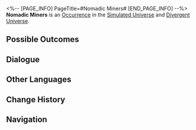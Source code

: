 <%-- [PAGE_INFO]
PageTitle=#Nomadic Miners#
[END_PAGE_INFO] --%>
{{Stub}}
{{Simulated Universe Event Infobox
|id            = 10101
|title         = 
|image         = Occurrence Default.png
|domains_su    = Unknown
|domains_swarm = Unknown
|domains_gng   = Unknown
|domains_du    = Unknown
|domains_und   = 
|requirements  = 
|prev          = 
|next          = 
|characters    = 
|factions      = 
|order         = 058
|order_du      = 002
}}
'''Nomadic Miners''' is an [[Divergent Universe/Occurrence|Occurrence]] in the [[Simulated Universe]] and [[Divergent Universe]].

==Possible Outcomes==
{{Possible Outcomes
|choice_1 = Fight with the lead miner and grab the stuff!
|result_1 = Enter 1 battle. Obtain 2 random Blessings of Destruction.
|path_1   = Destruction
|modes_1  = swarm

|choice_2 = Dedicate to the Amber Lord.
|result_2 = Obtain one Enhanced 2-star Blessing of Preservation.
|path_2   = Preservation
|modes_2  = swarm

|choice_3 = Qlipoth's Blessing.
|result_3 = Obtain 2 random Blessing(s) of Preservation.
|modes_3  = du

|choice_4 = Qlipoth's Favor.
|result_4 = Enhance 3 Blessing(s).
|modes_4  = du

|choice_5 = Qlipoth's Favor.
|result_5 = Enhance 2 random Blessings.
|modes_5  = su,swarm,gng

|choice_6 = Qlipoth's Blessing.
|result_6 = Obtain a 2-star Blessing of Preservation.
|modes_6  = su,swarm,gng

}}
<!--
==Gameplay Notes==
* 
-->
==Dialogue==
{{Dialogue Start}}
:{{tx}}
{{Dialogue End}}

==Other Languages==
{{Other Languages
|en   = Nomadic Miners
|zhs  = 游牧矿工
|zht  = 遊牧礦工
|ja   = {{Rubi|遊牧|ゆうぼく}}の{{Rubi|鉱夫|こうふ}}
|ko   = 유목 광부
|es   = Mineros nómadas
|fr   = Mineurs nomades
|ru   = Шахтёры-кочевники
|th   = คนงานเหมืองเร่ร่อน
|vi   = Thợ Mỏ Du Mục
|de   = Nomadische Bergleute
|id   = Penambang Nomaden
|pt   = Mineradores Nômades
}}

==Change History==
{{Change History|1.0}}

==Navigation==
{{Occurrence Navbox}}